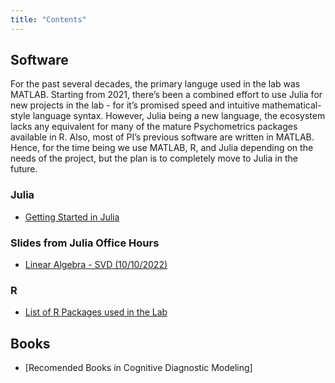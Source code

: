 ```yaml
---
title: "Contents"
---
```


## Software 
:::{.callout-note}
For the past several decades, the primary languge used in the lab was MATLAB. Starting from 2021, there's been a combined effort to use Julia for new projects in the lab - for it's promised speed and intuitive mathematical-style language syntax. However, Julia being a new language, the ecosystem lacks any equivalent for many of the mature Psychometrics packages available in R. Also, most of PI's previous software are written in MATLAB. Hence, for the time being we use MATLAB, R, and Julia depending on the needs of the project, but the plan is to completely move to Julia in the future. 
:::


### Julia 

- [Getting Started in Julia](/pages/julia-getting-started.qmd)

### Slides from Julia Office Hours 
 - [Linear Algebra - SVD (10/10/2022)](/pages/CLA/slides/Lec1.qmd) 

### R

- [List of R Packages used in the Lab](/pages/r-packagelist.qmd) 

## Books 
 - [Recomended Books in Cognitive Diagnostic Modeling]
